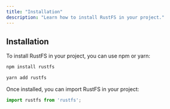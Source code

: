 ```yaml
---
title: "Installation"
description: "Learn how to install RustFS in your project."
---
```


## Installation

To install RustFS in your project, you can use npm or yarn:

```bash
npm install rustfs
```

```bash
yarn add rustfs
```

Once installed, you can import RustFS in your project:

```javascript
import rustfs from 'rustfs';
```

